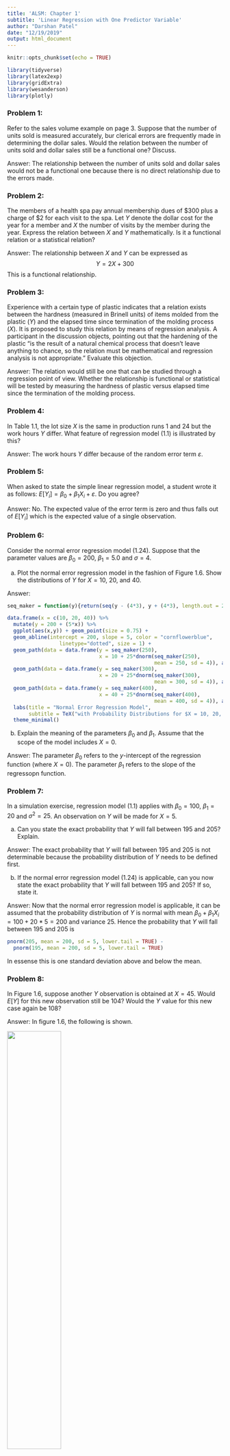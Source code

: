 ```yaml
---
title: 'ALSM: Chapter 1'
subtitle: 'Linear Regression with One Predictor Variable'
author: "Darshan Patel"
date: "12/19/2019"
output: html_document
---
```


```r
knitr::opts_chunk$set(echo = TRUE)
```

```r
library(tidyverse)
library(latex2exp)
library(gridExtra)
library(wesanderson)
library(plotly)
```


### Problem 1: 
Refer to the sales volume example on page 3. Suppose that the number of units sold is measured accurately, bur clerical errors are frequently made in determining the dollar sales. Would the relation between the number of units sold and dollar sales still be a functional one? Discuss.

Answer: The relationship between the number of units sold and dollar sales would not be a functional one because there is no direct relationship due to the errors made.


### Problem 2: 
The members of a health spa pay annual membership dues of \$300 plus a charge of \$2 for each visit to the spa. Let $Y$ denote the dollar cost for the year for a member and $X$ the number of visits by the member during the year. Express the relation between $X$ and $Y$ mathematically. Is it a functional relation or a statistical relation?

Answer: The relationship between $X$ and $Y$ can be expressed as $$ Y = 2X + 300 $$ This is a functional relationship.

### Problem 3: 
Experience with a certain type of plastic indicates that a relation exists between the hardness (measured in Brinell units) of items molded from the plastic ($Y$) and the elapsed time since termination of the molding process ($X$). It is proposed to study this relation by means of regression analysis. A participant in the discussion objects, pointing out that the hardening of the plastic "is the result of a natural chemical process that doesn't leave anything to chance, so the relation must be mathematical and regression analysis is not appropriate." Evaluate this objection.

Answer: The relation would still be one that can be studied through a regression point of view. Whether the relationship is functional or statistical will be tested by measuring the hardness of plastic versus elapsed time since the termination of the molding process.

### Problem 4: 
In Table 1.1, the lot size $X$ is the same in production runs $1$ and $24$ but the work hours $Y$ differ. What feature of regression model (1.1) is illustrated by this?

Answer: The work hours $Y$ differ because of the random error term $\varepsilon$. 

### Problem 5: 
When asked to state the simple linear regression model, a student wrote it as follows: $E[Y_i] = \beta_0 + \beta_1X_i + \varepsilon$. Do you agree?

Answer: No. The expected value of the error term is zero and thus falls out of $E[Y_i]$ which is the expected value of a single observation.

### Problem 6: 
Consider the normal error regression model (1.24). Suppose that the parameter values are $\beta_0 = 200$, $\beta_1 = 5.0$ and $\sigma = 4$. 

(a) Plot the normal error regression model in the fashion of Figure 1.6. Show the distributions of $Y$ for $X=10,~20$, and $40$. 

Answer:
```r
seq_maker = function(y){return(seq(y - (4*3), y + (4*3), length.out = 200))}

data.frame(x = c(10, 20, 40)) %>%
  mutate(y = 200 + (5*x)) %>%
  ggplot(aes(x,y)) + geom_point(size = 0.75) + 
  geom_abline(intercept = 200, slope = 5, color = "cornflowerblue", 
                 linetype="dotted", size = 1) + 
  geom_path(data = data.frame(y = seq_maker(250),
                              x = 10 + 25*dnorm(seq_maker(250), 
                                                mean = 250, sd = 4)), aes(x,y)) +
  geom_path(data = data.frame(y = seq_maker(300),
                              x = 20 + 25*dnorm(seq_maker(300), 
                                                mean = 300, sd = 4)), aes(x,y)) + 
  geom_path(data = data.frame(y = seq_maker(400),
                              x = 40 + 25*dnorm(seq_maker(400), 
                                                mean = 400, sd = 4)), aes(x,y)) + 
  labs(title = "Normal Error Regression Model",
       subtitle = TeX("with Probability Distributions for $X = 10, 20, 40$")) + 
  theme_minimal()
```

(b) Explain the meaning of the parameters $\beta_0$ and $\beta_1$. Assume that the scope of the model includes $X=0$.

Answer: The parameter $\beta_0$ refers to the $y$-intercept of the regression function (where $X=0$). The parameter $\beta_1$ refers to the slope of the regressopn function. 

### Problem 7: 
In a simulation exercise, regression model (1.1) applies with $\beta_0 = 100$, $\beta_1 = 20$ and $\sigma^2 = 25$. An observation on $Y$ will be made for $X=5$.

(a) Can you state the exact probability that $Y$ will fall between $195$ and $205$? Explain.

Answer: The exact probability that $Y$ will fall between $195$ and $205$ is not determinable because the probability distribution of $Y$ needs to be defined first.

(b) If the normal error regression model (1.24) is applicable, can you now state the exact probability that $Y$ will fall between $195$ and $205$? If so, state it.

Answer: Now that the normal error regression model is applicable, it can be assumed that the probability distribution of $Y$ is normal with mean $\beta_0 + \beta_1X_i = 100 + 20*5 = 200$ and variance $25$. Hence the probability that $Y$ will fall between $195$ and $205$ is
```r
pnorm(205, mean = 200, sd = 5, lower.tail = TRUE) - 
  pnorm(195, mean = 200, sd = 5, lower.tail = TRUE)
```

In essense this is one standard deviation above and below the mean.

### Problem 8: 
In Figure 1.6, suppose another $Y$ observation is obtained at $X=45$. Would $E[Y]$ for this new observation still be $104$? Would the $Y$ value for this new case again be $108$?

Answer: In figure 1.6, the following is shown.

![](fig1.6.png){#id .class width=50% height=50%}

If another $Y$ observation is obtained at $X=45$, then $E[Y]$ would still be $104$ since the model has not been tweaked. The $Y$ value for this new case would be $108$ since this is the actual number of hours required.

### Problem 9: 
A student in accounting enthusiastically declared: "Regression is a very powerful tool. We can isolate fixed and variable costs by fitting a linear regression model, even when we have no data for small lots." Discuss.

Answer: This statement is correct. The fixed cost can be defined by the $y$-intercept of a regression model while the variable cost can be defined by the slope of the model.


### Problem 10: 
An analyst in a large corporation studied the relation between current annual salary ($Y$) and age ($X$) for the $46$ computer programmers presently employed in the company. The analyst concluded that the relation is curvilinear, reaching a maximum at $47$ years. Does this imply that the salary for a programmer increases until age $47$ and then decreases? Explain.

Answer: This conclusion says that the maximum is reached at $47$ years but not if the annual salary decreases or stays constant afterwards. Thus salary for a programmer beyond $47$ cannot be extrapolated.


### Problem 11:
The regression function relating production output by an employee after taking a training program ($Y$) to the production output before the training program ($X$) is $E[Y] = 20 + .95X$, where $X$ ranges from $40$ to $100$. An observer concludes that the training program does not raise production output on the average because $\beta_1$ is not greater than $1.0$. Comment.

Answer: 
```r
data.frame(x = 40:100, y = 20 + 0.95*40:100) %>%
  ggplot(aes(x,y)) + geom_path(color = "blue4") + 
  geom_abline(slope = 1, intercept = 0, color = "darkgreen") + 
  annotate("text", label = "no program", x = 80, y = 65) + 
  annotate("text", label = "after program", x = 60, y = 90) + 
  labs(x = "production output before the training program",
       y = "production output after the training program", 
       title = "Effect of Training Output") + 
  lims(x = c(40, 100)) + 
  coord_cartesian() + 
  theme_classic()
```

This conclusion is not valid because, in the range of $X$, the production output after the training program, $Y$, is greater than $X$. 

### Problem 12: 
In a study of the relationship for senior citizens between physical activity and frequency of colds, participants were asked to monitor their weekly time spent in exercise over a five-year period and the frequency of colds. The study demonstrated that a negative statistical relation exists between time spent in exercise and frequency of colds. The investigator concluded that increasing the time spent in exercise is an effective strategy for reducing the frequency of colds for senior citizens.

(a) Were the data obtained in the study observational or experimental data?

Answer: The data obtained in the study is observational data because the explanatory variable (time spent in exercise) was not controlled. 

(b) Comment on the validity of the conclusions reached by the investigator.

Answer: Just because there is a correlation between the time spent exercising and frequency of colds does not indicate there is a cause and effect relationship. The conclusion reached by the investigator is invalid. 

(c) Identify two or three other explanatory variables that might affect both the time spent in exercise and the frequency of colds for senior citizens simultaneously.

Answer: Other variables that might affect both the time spent in exercise and the frequency of colds are: age and sleep pattern. 

(d) How might the study be changed so that a valid conclusion about causal relationship between amount of exercise and frequency of colds can be reached?

Answer: The study can be changed by implementing a completely randomized design where random groups of elderly people are sentenced to specific amount of exercise and their frequency of colds is recorded. 


### Problem 13: 
Computer programmers employed by a software developer were asked to participate in a month- long training seminar. During the seminar, each employee was asked to record the number of hours spent in class preparation each week. After completing the seminar, the productivity level of each participant was measured. A positive linear statistical relationship between participants' productivity levels and time spent in class preparation was found. The seminar leader concluded that increases in employee productivity are caused by increased class preparation time.

(a) Were the data used by the seminar leader observational or experimental data?

Answer: The data used by the similar leader is observational data because the number of hours spent in class preparation is determined by the employees.

(b) Comment on the validity of the conclusion reached by the seminar leader.

Answer: The conclusion reached by the seminar leader cannot be reacted simply due to a correlation. 

(c) Identify two or three alternative variables that might cause both the employee productivity scores and the employee class participation times to increase (decrease) simultaneously.

Answer: Alternative variables that might have an effect are: ability to stay attentive, age, and level of enthusiasm. 

(d) How might the study be changed so that a valid conclusion about causal relationship between class preparation time and employee productivity can be reached?

Answer: Use a completely randomized design to randomly assign employees with the number of hours to spend in participating and then measuring their productivity level. 

### Problem 14: 
Refer to Problem 1.3. Four different elapsed times since termination of the molding process (treatments) are to be studied to see how they affect the hardness of a plastic. Sixteen batches (experimental units) are available for the study. Each treatment is to be assigned to four experimental units selected at random. Use a table of random digits or a random number generator to make an appropriate randomization of assignments.

Answer: Let the 4 different elapsed times be represented by A, B, C, D. Then an appropriate randomization of 16 assignments is
```r
sample(rep(c('A', 'B', 'C', 'D'), 4))
```

### Problem 15:
The effects of five dose levels are to be studied in a completely randomized design, and 20 experimental units are available. Each dose level is to be assigned to four experimental units selected at random. Use a table of random digits or a random number generator to make an appropriate randomization of assignments.

Answer: Let the 5 different dose levels be represented by D1, D2, D3, D4, D5. Then an appropriate randomization of 20 assignments is
```r
sample(rep(c('D1', 'D2', 'D3', 'D4', 'D5'), 4))
```

### Problem 16: 
Evaluate the following statement:"For the least squares method to be fully valid, it is required that the distribution of $Y$ be normal."

Answer: The distribution of $Y$ does not need to be normal in order to run the least squares method. 


### Problem 17:
A person states that $b_0$ and $b_1$ in the fitted regression function (1.13) can be estimated by the method of least squares. Comment.

Answer: The fitted regression function is $$ \hat{Y}_i = b_0 + b_1X_i $$ where $\hat{Y}_i$ is the fitted value for the $i$th case. It is not the observed value $Y_i$ and thus $b_0$ and $b_1$ cannot be estimated by the method of least squares since those are derived from original $X$ and $Y$ obsrerved values.

### Problem 18: 
According to (1.17), $\sum e_i = 0$ when regression model (1.1) is fitted to a set of $n$ cases by the method of least squares. Is it also true that $\sum \varepsilon_i = 0$? Comment.

Answer: It is not true that $\sum \varepsilon_i = 0$ because $\varepsilon_i$ is a nonzero constant for all $i=1,\dots,n$ and the sum will not be zero. 

### Problem 19: 
*Grade point average.* The director of admissions of a small college selected $120$ students at random from the new freshman class in a study to determine whether a student's grade point average (GPA) at the end of the freshman year ($Y$) can be predicted from the ACT test score ($X$). The results of the study follow. Assume that first-order regression model (1.1) is appropriate.

(a) Obtain the least squares estimators of $\beta_0$ and $\beta_1$ and state the regression function.

Answer:
```r
gpa = read.csv('CH01PR19.txt', sep = '', header = FALSE, 
               col.names = c('y', 'x'), 
               colClasses = c('numeric', 'numeric'))

lm.fit_manual = function(X, Y){
  b1 = sum((X - mean(X))*(Y - mean(Y))) / (sum((X - mean(X))^2))
  b0 = mean(Y) - b1*mean(X)
  return(c(b0, b1))
}

ls_est19 = lm.fit_manual(gpa$x, gpa$y)
```

Using the least squares method, the estimate for $\beta_0$ is `r paste('b0 = ', round(ls_est19[1], 3))` and the estimate for $\beta_1$ is `r paste('b1 = ', round(ls_est19[2]), 3)`. The regression function is $$ Y = 2.114 + 0.039X $$ 

(b) Plot the estimated regression function and the data. Does the estimated regression function appear to fit the data well?
```r
ggplot(gpa, aes(x,y)) + geom_point(size = 0.8) + 
  geom_abline(intercept = ls_est19[1], slope = ls_est19[2], color = "cadetblue") + 
  labs(title = "GPA Prediction", subtitle = "from ACT test score", 
       x = "ACT Test Score", y = "GPA") + 
  theme_classic()
```

The estimated regression function appears to fit the data decently. Using a polynomial fit may be better. 

(c) Obtain a point estimate of the mean freshman GPA for studenets with ACT test score $X=30$.

Answer: 
```r
paste("The mean freshman GPA for students with an ACT test score of 30 is", 
      round(ls_est19[1] + (ls_est19[2]*30), 3))
```

(d) What is the point estimate of the change in the mean response when the entrance test score increases by one point?

Answer: When the entrance test score increases by one point, the change in the mean response is `r round(ls_est19[2], 3)`.


### Problem 20:
*Copier maintenance.* The Tri-City Office Equipment Corporation sells an imported copier on a franchise basis and performs preventive maintenance and repair service on this copier. The data below have been collected from $45$ recent calls on users to perform routine preventive maintenance service; for each call, $X$ is the number of copiers serviced and $Y$ is the total number of minutes spent by the service person. Assume that first-order regression model (1.1) is appropriate.

(a) Obtain the estimated regression function.

Answer: 
```r
copier = read.csv('CH01PR20.txt', sep = '', header = FALSE, 
                  col.names = c('y', 'x'), 
                  colClasses = c('numeric', 'numeric'))
ls_est20 = lm.fit_manual(copier$x, copier$y)
```

Using the least squares method, the estimate for $\beta_0$ is `r paste('b0 = ', round(ls_est20[1], 3))` and the estimate for $\beta_1$ is `r paste('b1 = ', round(ls_est20[2], 3))`. The regression function is $$ Y = -0.580 + 15.035X $$ 

(b) Plot the estimated regression function and the data. How well does the estimated regression function fit the data? 

Answer:
```r
ggplot(copier, aes(x,y)) + geom_point(size = 0.8) + 
  geom_abline(intercept = ls_est20[1], slope = ls_est20[2], color = "cadetblue") + 
  labs(title = "Copier Maintenance", 
       subtitle = "by the Tri-City Office Equipment Corporation", 
       x = "number of copiers serviced", y = "number of minutes") + 
  theme_classic()
```

The estimated regression function fits the data well. 

(c) Interpret $b_0$ in your estimated regression function. Does $b_0$ provide any relevant information here? Explain.

Answer: $b_0$ gives the total number of minutes spent by the service person when $x=0$. In this scenario, it does not make sense because when $x=0$, there are no copiers being serviced. 

(d) Obtain a point estimate of the mean service time when $X=5$ copiers are serviced.

Answer: When $X=5$ copiers are serviced, the mean service time is `r round(ls_est20[1] + 5*ls_est20[2], 3)` minutes.

### Problem 21: 
*Airfreight breakage.* A substance used in biological and medical research is shipped by airfreight to users in cartons of $1,000$ ampules. The data, involving $10$ shipments, were collected on the number of times the carton was transferred from one aircraft to another over the shipment route ($X$) and the number of ampules found to be broken upon arrival ($Y$). Assume that first-order regression model (1.1) is appropriate.

(a) Obtain the estimated regression function. Plot the estimated regression function and the data. Does a linear regression function appear to give a good fit here?

Answer: 
```r
airfreight = read.csv('CH01PR21.txt', sep = '', header = FALSE, 
                  col.names = c('y', 'x'), 
                  colClasses = c('numeric', 'numeric'))
ls_est21 = lm.fit_manual(airfreight$x, airfreight$y)
```

The estimated regression function is $$ Y = 10.2 + 4.0X $$ 

```r
ggplot(airfreight, aes(x,y)) + geom_point(size = 0.8) + 
  geom_abline(intercept = ls_est21[1], slope = ls_est21[2], color = "cadetblue") + 
  labs(title = "Broken Ampules", 
       subtitle = "due to shipment transfers by airfreight", 
       x = "number of transfers", y = "number of broken ampules") + 
  theme_classic()
```

The linear regression function appears to give a good fit here. 

(b) Obtain a point estimate of the expected number of broken ampules when $X=1$ transfer is made. 

Answer: When one transfer is made, the expected number of broken ampules is `r ls_est21[1] + 1*ls_est21[2]`. 

(c) Estimate the increase in the expected number of ampules broken when there are $2$ transfers as compared to $1$ transfer.

Answer: When there are $2$ transfers, there are twice as many expected broken ampules, or `r 2* ls_est21[2]`, than when there is only one transfer, or `r ls_est21[2]`.

(d) Verify that your fitted regression line goes through the point ($\overline{X}, \overline{Y}$). 

Answer: To verify the fitted regression line goes through this point, verify that $$ \overline{Y} - (b_0 + b_1*\overline{X}) = 0 $$ 
```r
mean(airfreight$y) - (ls_est21[1] + ls_est21[2]*mean(airfreight$x))
```

### Problem 22: 
*Plastic hardness.* Refer to Problems 1.3 and 1.14. Sixteen batches of the plastic were made, and from each batch one test item was molded. Each test item was randomly assigned to one of the four predetermined time levels, and the hardness was measured after the assigned elapsed time. $X$ is the elapsed time in hours and $Y$ is hardness in Brinell units. Assume that first-order regression model (1.1) is appropriate.

(a) Obtain the estimated regression function. Plot the estimated regression function and the data. Does a linear regression function appear to give a good fit here?

Answer:
```r
plastic = read.csv('CH01PR22.txt', sep = '', header = FALSE, 
                  col.names = c('y', 'x'), 
                  colClasses = c('numeric', 'numeric'))
ls_est22 = lm.fit_manual(plastic$x, plastic$y)
```

The estimated regression function is $$ Y = 168.6 + 2.034X $$ 

```r
ggplot(plastic, aes(x,y)) + geom_point(size = 0.8) + 
  geom_abline(intercept = ls_est22[1], slope = ls_est22[2], color = "cadetblue") + 
  labs(title = "Hardness of Plastic", 
       subtitle = "after elapsed molding time", 
       x = "elapsed time, in hrs", y = "hardness, in Brinell units") + 
  theme_classic()
```

The linear regression function appears to be a good fit here.

(b) Obtain a point estimate of the mean hardness when $X=40$ hours.

Answer: When the elapsed time is $X=40$ hours, then the mean hardness is `r round(ls_est22[1] + 40*ls_est22[2], 3)` Brinell units. 

(c) Obtain a point estimate of the change in mean hardness when $X$ increases by $1$ hour.

Answer: When $X$ increases by one hour, then the mean hardness increases by $2.034$ on the Brinell units. 

### Problem 23:
Refer to *Grade point average* Problem 1.19. 

(a) Obtain the residuals $e_i$. Do they sum to zero in accord with (1.17)?

Answer:
```r
resid19 = gpa$y - (ls_est19[1] + ls_est19[2]*gpa$x)
sum(resid19)
```

The residuals do sum to $0$. 

(b) Estimate $\sigma^2$ and $\sigma$. In what units is $\sigma$ expressed?

Answer: $\sigma^2$ and $\sigma$ are, respectively, 
```r
sum((resid19)^2)/ (nrow(gpa)-2)
sqrt(sum((resid19)^2)/ (nrow(gpa)-2))
```

The units of $\sigma$ is the same as GPA scores. 

### Problem 24: 
Refer to *Copier maintenance* Problem 1.20.

(a) Obtain the residuals $e_i$ and the sum of the squared residuals $\sum e_i^2$. What is the relation between the sum of the squared residuals here and the quantity $Q$$ in (1.8)?

Answer: The sum of the squared residuals is
```r
resid20 = copier$y - (ls_est20[1] + ls_est20[2]*copier$x)
sum(resid20^2)
```

The criterion given by Q: $$ Q = \sum_{i=1}^n (Y_i - \beta_0 - \beta_1X_i)^2 $$ is minimized using the method of least squares. When plugging in the values for $\beta_0$ and $\beta_1$, this value is minimized. The sum of the squared residuals is this criterion value since the algorithm seems to minimize the error created in estimation.

(b) Obtain point estimates of $\sigma^2$ and $\sigma$. In what units is $\sigma$ expressed?

Answer: $\sigma^2$ and $\sigma$ are, respectively,
```r
sum((resid20)^2) / (nrow(copier)-2)
sqrt(sum((resid20)^2) / (nrow(copier)-2))
```

The units of $\sigma$ is minutes.

### Problem 25: 
Refer to *Airfreight breakage* Problem 1.21.

(a) Obtain the residual for the first case. What is its relation to $\varepsilon_1$?

Answer:
```r
resid21 = airfreight$y - (ls_est21[1] + ls_est21[2]*airfreight$x)
resid21[1]
```

$\varepsilon_1$ is the random error of the first observation where its expected value is $0$. The residual is the actual value calculated. 

(b) Compute $\sum e_i^2$ and MSE. What is estimated by MSE?

Answer: $\sum e_i^2$ is calculated to be
```r
sum(resid21^2)
```

while the MSE is
```r
sum(resid21^2)/(nrow(airfreight)-2)
```

The MSE estimates the variance of the error terms.

### Problem 26: 
Refer to *Plastic hardness* Problem 1.22.

(a) Obtain the residuals $e_i$. Do they sum to zero in accord with (1.17)?

Answer:
```r
resid22 = plastic$y - (ls_est22[1] + ls_est22[2]*plastic$x)
sum(resid22)
```

The residuals sum to zero.

(b) Estimate $\sigma^2$ and $\sigma$. In what units is $\sigma$ expressed?

Answer: $\sigma^2$ and $\sigma$ are, respectively,
```r
sum((resid22)^2)/nrow(plastic-2)
sqrt(sum((resid22)^2)/nrow(plastic-2))
```

The units of $\sigma$ is Brisnell units.


### Problem 27: 
*Muscle mass.* A person's muscle mass is expected to decrease with age. To explore this relationship in women, a nutritionist randomly selected $15$ women from each $lO$-year age group, beginning with age $40$ and ending with age $79$. The results follow: $X$ is age, and $Y$ is a measure of muscle mass. Assume that first-order regression model (1.1) is appropriate.

(a) Obtain the estimated regression function. Plot the estimated regression function and the data. Does a linear regression function appear to give a good fit here? Does your plot support the anticipation that muscle mass decreases with age?

Answer:
```r
muscle = read.csv('CH01PR27.txt', sep = '', header = FALSE, 
                  col.names = c('y', 'x'), 
                  colClasses = c('numeric', 'numeric'))
ls_est27 = lm.fit_manual(muscle$x, muscle$y)
ggplot(muscle, aes(x,y)) + geom_point(size = 0.8) + 
  geom_abline(intercept = ls_est27[1], slope = ls_est27[2], color = "cadetblue") + 
  labs(title = "Women's Muscle Mass", 
       subtitle = "in comparison to Age", 
       x = "age", y = "muscle mass") + 
  theme_classic()
```

The linear regression function appears to give a good fit to the data here. The plot does support the anticipation that muscle mass decreases with age.

(b) Obtain the following: (1) a point estimate of the difference in the mean muscle mass for women differing in age by one year, (2) a point estimate of the mean muscle mass for women aged $X = 60$ years, (3) the value of the residual for the eighth case, (4) a point estimate of $\sigma^2$.

Answer: (1) The point estimate of the difference in the mean muscle mass for women differing in age by one year is 
```r
as.numeric(ls_est27[2])
```

(2) The point estimate of the mean muscle mass for women aged $60$ years is
```r
as.numeric(ls_est27[1] + ls_est27[2]*60)
```

(3) The value of the residual for the eighth case is 
```r
(muscle$y - (ls_est27[1] + ls_est27[2]*muscle$x))[8]
```

(4) The point estimate of $\sigma^2$ is 
```r
resid27 = (muscle$y - (ls_est27[1] + ls_est27[2]*muscle$x))
sum((resid27)^2)/nrow(muscle-2)
```

### Problem 28: 
*Crime rate.* A criminologist studying the relationship between level of education and crime rate in medium-sized U.S. counties collected data for a random sample of $84$ counties; $X$ is the percentage of individuals in the county having at least a high-school diploma, and $Y$ is the crime rate (crimes reported per $100,000$ residents) last year. Assume that first-order regression model (1.1) is appropriate.

(a) Obtain the estimated regression function. Plot the estimated regression function and the data. Does the linear regression function appear to give a good fit here? Discuss.

Answer:
```r
crime = read.csv('CH01PR28.txt', sep = '', header = FALSE, 
                  col.names = c('y', 'x'), 
                  colClasses = c('numeric', 'numeric'))
ls_est28 = lm.fit_manual(crime$x, crime$y)
ggplot(crime, aes(x,y)) + geom_point(size = 0.8) + 
  geom_abline(intercept = ls_est28[1], slope = ls_est28[2], color = "cadetblue") + 
  labs(title = "Crime Rate", 
       subtitle = "in medium-sized US counties", 
       x = "% of individuals having at least a HS diploma in a county", 
       y = "crime rate, per 100,000 residents") + 
  theme_classic()
```

The linear regression function appears to do an ok job at estimating the crime rate. It could improve by implementing a polynomial fit. 

(b) Obtain point estimates of the following: (1) the difference in the mean crime rate for two counties whose high-school graduation rates differ by one percentage point, (2) the mean crime rate last year in counties with high school graduation percentage $X = 80$, (3) $\varepsilon_{10}$, (4) $\sigma^2$.

Answer: (1) The point estimate of the difference in the mean crime rate for two counties whose high-school graduation rates differ by one point is
```r
as.numeric(ls_est28[2])
```

(2) The point estimate of the mean crime rate last year in counties with high school graduation percentage $X=80$ is
```r
as.numeric(ls_est28[1] + ls_est28[2]*80)
```

(3) The point estimate of $\varepsilon_{10}$ is
```r
(crime$y - (ls_est28[1] + ls_est28*crime$x))[10]
```

(d) The point estimate of $\sigma^2$ is
```r
sum((crime$y - (ls_est28[1] + ls_est28[2]*crime$x))^2) / (nrow(crime) - 2)
```

### Problem 29: 
Refer to regression model (1.1). Assume that $X=0$ is within the scope of the model. What is the implication for the regression function if $\beta_0 = 0$ so that the model is $Y_i = \beta_1X_i + \varepsilon_i$? How would the regression function plot on a graph?

Answer: If $X=0$ is within the scope of the model and if $\beta_0 = 0$, that means the regression function does not have a nonzero "initial" value for when $X=0$. The plot on a graph would look like a line passing through the origin.


### Problem 30: 
Refer to regression model (1.1). What is the implication for the regression function if $\beta_1 = 0$ so that the model is $Y_i = \beta_0 + \varepsilon_i$? How would the regression function plot on a graph?

Answer: If $\beta_1 = 0$, then the regression function does not depend on the value of $X$. The regression function would be a straight line on a graph.


### Problem 31:
Refer to *Plastic hardness* Problem 1.22. Suppose one test item was molded from a single batch of plastic and the harness of this one item was measured at $16$ different points in time. Would the error term in the regression model for this case still reflect the same effects as for the experiment initually described? Would you expect the error terms for the different points in time to be uncorrelated? Discuss.

Answer: In this case, the error term in the regression model would not reflect the same effects as for the experiment initially described because there is only one test item. The error terms for the different points in time will somewhat be correlated since there is only one object being measured on.

### Problem 32: 
Derive the expression for $b_1$ in (1.10a) from the normal equation in (1.9). 

Answer: $$ \begin{aligned} 
\sum Y_i &= nb_0 + b_1\sum X_i \\
\sum X_i \cdot \sum Y_i &= nb_0 \sum X_i + b_1\sum X_i^2  \\ 
\sum X_iY_i &= b_0\sum X_i + b_1 \sum X_i^2 \\
n\sum X_iY_i &= nb_0\sum X_i + nb_1\sum X_i^2 \\
n\sum X_iY_i - \sum X_i \sum Y_i &= nb_0\sum X_i + nb_1\sum X_i^2 - nb_0 \sum X_i - b_1\sum X_i^2 \\ &= nb_1\sum X_i^2 - b_1\sum X_i^2 \\ &= b_1\left(n\sum X_i^2 - \sum X_i^2\right) \\ 
b_1 &= \frac{n\sum X_i \sum Y_i - \sum X_i Y_i}{n\sum X_i^2 - \sum X_i^2} \\ 
&= \frac{\sum X_i \sum Y_i - \frac{\sum X_i Y_i}{n}}{\sum X_i^2 - \frac{\sum X_i^2}{n}} \\ 
&= \frac{SS_{xy}}{SS_{xx}} \\
&= \frac{\sum (X_i - \overline{X})(Y_i - \overline{Y})}{\sum (X_i - \overline{X})^2}
\end{aligned} $$ 

### Problem 33: 
(Calculus needed.) Refer to the regression model $Y_i = \beta_0 + \varepsilon_i$ in Exercise 1.30. Derive the least squares estimator of $\beta_0$ for this model.

Answer: 
$$ \begin{aligned}
Q &= \sum (Y_i - \beta_0)^2 \\ 
\frac{\partial Q}{\partial \beta_0} &= -2\sum (Y_i - \beta_0) = 0 \\
\sum Y_i &= n\beta_0 \\
\beta_0 &= \frac{\sum Y_i}{n} = \overline{Y}
\end{aligned} $$ 

### Problem 34: 
Prove that the least squares estimator of $\beta_0$ obtained in Exercise 1.33 is unbiased.

Answer: To prove that the least squares estimator of $\beta_0$ is unbiased, show that its expected value is equal to the true value of the parameter. 
$$ \begin{aligned}
Y_i &= \beta_0 + \varepsilon_i \\ 
E[Y_i] &= E[\beta_0] + E[\varepsilon_i] \\
\overline{Y} &= E[\beta_0] + 0 \\
E[\beta_0] &= \overline{Y}
\end{aligned} $$ 

### Problem 35: 
Prove the result in (1.18) - that the sum of the $Y$ observations is the same as the sum of the fitted values.

Answer:
$$ \begin{aligned}
b_0 &= \overline{Y} - b_1\overline{X} \\ 
Y_i &= b_0 + b_1X_i \\ 
\sum \hat{Y}_i &= \sum (b_0 + b_1X_i) \\ 
&= \sum (\overline{Y} - b_1\overline{X} + b_1X_i) \\
&= n\overline{Y} - nb_1\overline{X} + b_1\sum X_i \\
&= \sum Y_i - nb_1\overline{X} + nb_1\overline{X} \\
&= \sum Y_i
\end{aligned} $$ 

### Problem 36:
Prove the result in (1.20) - that the sum of the residuals weighted by the fitted values is zero.

Answer:
$$ \begin{aligned}
\sum X_ie_i &= \sum (X_i(Y_i - b_0 - b_1X_i)) \\ 
&= \sum X_iY_i - b_0\sum X_i - b_1\sum X_i^2 \end{aligned} $$ 

But due to the second normal equation,
$$ \sum X_iY_i - b_0\sum X_i - b_1\sum X_i^2 = 0 $$ 
Hence 
$$ \sum X_ie_i = 0 $$

### Problem 37: 
Refer to Table l.l for the Toluca Company example. When asked to present a point estimate of the expected work hours for lot sizes of $30$ pieces, a person gave the estimate $202$ because this is the mean number of work hours in the three-runs of size $30$ in the study. A critic states that this person's approach "throws away" most of the data in the study because cases with lot sizes other than $30$ are ignored. Comment.

Answer: The critic is correct in making this accusation. All of the data should be used to create a proper point estimate. Narrowing the study to just the lot size asked for will increase bias in the estimate since it does not look at the entire range of lot sizes. 

### Problem 38: 
In *Airfreight breakage* Problem 1.21, the least squares estimates are $b_0 = 10.20$ and $b_1 = 4.00$, and $\sum e_i^2 = 17.60$. Evaluate the least squares criterion $Q$ in (1.8) for the estimates (1) $b_0 = 9$, $b_1 = 3$; (2) $b_0 = 11$, $b_1 = 5$. Is the criterion $Q$ larger for these estimates than for the least squares estimates?

Answer: Note that $$ Q = \sum (Y_i - \beta_0 - \beta_1X_i)^2 $$ Then for the least squares estimate, 
```r
paste("Q =", sum((airfreight$y - 10.2 - (4*airfreight$x))^2))
```

When $b_0 = 9$, $b_1=3$, then
```r
paste("Q =", sum((airfreight$y - 9 - (3*airfreight$x))^2))
```

and when $b_0 = 11$, $b_1 = 5$, then
```r
paste("Q =", sum((airfreight$y - 11 - (5*airfreight$x))^2))
```

Thus the criterion $Q$ is larger for these estimates than for the least squares estimates.

### Problem 39: 
Two observations on $Y$ were obtained at each of three $X$ levels, namely, at $X=5$, $X=10$ and $X=15$.

(a) Show that the least squares regression line fitted to the three points ($5, \overline{Y}_1$), ($10, \overline{Y}_2$) and ($15, \overline{Y}_3$), where $\overline{Y}_1$, $\overline{Y}_2$ and $\overline{Y}_3$ denote the means of the $Y$ observations at the three $X$ levels, is identical to the least squares regression line fitted to the original six cases.

Answer: Use the normal equations with the three fitted points to solve for $b_1$ and $b_0$.
$$ \begin{aligned} 
b_1 &= \frac{\sum (X_i - \overline{X})(Y_i - \overline{Y})}{\sum (X_i - \overline{X})^2} \\ 
&= \frac{(5-10)(\overline{Y}_1 - \overline{Y}) + (10-10)(\overline{Y}_2 - \overline{Y}) + (15-10)(\overline{Y}_3 - \overline{Y})}{(5-10)^2 + (10-10)^2 + (15-10)^2} \\
&= \frac{-5\overline{Y}_1 + 5\overline{Y} + 5\overline{Y}_3 - 5\overline{Y}}{50} \\ &= \frac{-5\overline{Y}_1 + 5\overline{Y}_3}{50} \\ 
&= \frac{\overline{Y}_3 - \overline{Y}_1}{10} \\ 
b_0 &= \overline{Y} - b_1\overline{X} \\
&= \frac{\overline{Y}_1 + \overline{Y}_2 + \overline{Y}_3}{3} - 10\frac{\overline{Y}_3 - \overline{Y}_1}{10} \\ 
&= \frac{\overline{Y}_1 + \overline{Y}_2 + \overline{Y}_3 - 3\overline{Y}_3 + 3\overline{Y}_1}{3} \\
&= \frac{4\overline{Y}_1 + \overline{Y}_2 -2\overline{Y}_3}{3}
\end{aligned} $$

Now use the normal equation with the six original points. Let the original six cases be denoted as: ($5, Y_{1,1}$), ($5, Y_{1,2}$), ($10, Y_{2,1}$), ($10, Y_{2,2}$), ($15, Y_{3,1}$), and ($15, Y_{3,2}$). Then the equations for $b_0$ and $b_1$ can be solved as follows:
$$ \begin{aligned} 
b_1 &= \frac{\sum (X_i - \overline{X})(Y_i - \overline{Y})}{\sum (X_i - \overline{X})^2} \\ 
&= \frac{(5 - 10)(Y_{1,1} - \overline{Y}) + (5-10)(Y_{1,2}-\overline{Y}) + 
(10-10)(Y_{2,1} - \overline{Y}) + (10-10)(Y_{2,2} - \overline{Y}) + 
(15-10)(Y_{3,1} - \overline{Y}) + (15-10)(Y_{3,2} - \overline{Y})}{(5-10)^2 + (5-10)^2 + (10-10)^2 + (10-10)^2 + (15-10)^2 + (15-10)^2} \\
&= \frac{-5(Y_{1,1} - \overline{Y}) -5(Y_{1,2} - \overline{Y}) + 5(Y_{3,1} - \overline{Y}) + 5(Y_{3,2} - \overline{Y})}{100} \\ 
&= \frac{-Y_{1,1} + \overline{Y} - Y_{1,2} + \overline{Y} + Y_{3,1} - \overline{Y} + Y_{3,2} - \overline{Y}}{20} \\
&= \frac{-Y_{1,1} - Y_{1,2} + Y_{3,1} + Y_{3,2}}{20} \\ 
&= \frac{-\sum Y_{1,i} + \sum Y_{3,i}}{20} \\ 
&= \frac{-2\overline{Y}_1 + 2\overline{Y}_3}{20} \\ 
&= \frac{\overline{Y}_3 - \overline{Y}_1}{10} \\
b_0 &= \overline{Y} - b_1\overline{X} \\
&= \frac{Y_{1,1} + Y_{1,2} + Y_{2,1} + Y_{2,2} + Y_{3,1} + Y_{3,2}}{6} - 10\frac{\overline{Y}_3 - \overline{Y}_1}{10} \\
&= \frac{Y_{1,1} + Y_{1,2} + Y_{2,1} + Y_{2,2} + Y_{3,1} + Y_{3,2} - 6\overline{Y}_3 + 6\overline{Y}_1}{6} \\
&= \frac{2\overline{Y}_1 + 2\overline{Y}_2 + 2\overline{Y}_3 - 6\overline{Y}_3 + 6\overline{Y}_1}{6} \\ 
&= \frac{8\overline{Y}_1 + 2\overline{Y}_2 -4\overline{Y}_3}{6} \\
&= \frac{4\overline{Y}_1 + \overline{Y}_2 - 2\overline{Y}_3}{3}
\end{aligned} $$ 

Both the $b_0$ and $b_1$ calculations are the same using the six original points and the mean $Y$ observations at the 3 $X$ levels.

(b) In this study, could the error term variance $\sigma^2$ be estimated without fitting a regression line? Explain.

Answer: Without fitting the regression line, the error term variance $\sigma^2$ could be estimated. Since $\beta_0$ and $\beta_1$ are not estimated, the degrees of freedom is $n$ in the sum of squares SSE and the ``calculated" $Y$ values are the means of the $Y$ observations at the same $X$ level. Then 
$$ s^2 = \text{MSE} = \frac{\text{SSE}}{n} = \frac{\sum (Y_i - \hat{Y}_i)^2}{n} $$ 

### Problem 40: 
In fitting regression model (1.1), it was found that observation $Y_i$ fell directly on the fitted regression line (i.e, $Y_i = \hat{Y}_i$). If this case were deleted, would the least squares regression line fitted to the remaining $n-1$ cases be changed? [Hint: What is the contribution of case $i$ to the least squares criterion $Q$?]

Answer: If the case $Y_i = \hat{Y}_i$ was deleted, the least squares regression line fitted to the remaining $n-1$ casees would not be changed. Its contribution to the least squares criterion $Q$ is $0$.

### Problem 41: 
(Calculus needed.) Refer to the regression model $Y_i = \beta_1X_i + \varepsilon_i$, $i=1,\dots, n$, in Exercise 1.29. 

(a) Find the least squares estimator of $\beta_1$.

Answer: Use $Q$ to derive the least squares estimator of $\beta_1$.
$$ \begin{aligned} 
Q &= \sum (Y_i - \beta_1X_i)^2 \\
\frac{d Q}{d \beta_1} &= -2\sum X_i(Y_i - \beta_1X_i) \\ 
0 &= \sum X_i(Y_i - \beta_1X_i) \\ 
&= \sum X_iY_i - \beta_1X_i^2 \\
\beta_1\sum X_i^2 &= \sum X_iY_i \\ 
\beta_1 &= \frac{\sum X_i Y_i}{\sum X_i^2} 
\end{aligned} $$ 

(b) Assume that the error terms $\varepsilon_i$ are independent $N(0, \sigma^2)$ and that $\sigma^2$ is known. State the likelihood function for the $n$ sample observations on $Y$ and obtain the maximum likelihood estimator of $\beta_1$. Is it the same as the least squares estimator?

Answer: Knowing $E[Y_i] = \beta_1X_i$ and $Var[Y_i] = \sigma^2$, then
$$ \begin{aligned}
L(\beta_0, \beta_1, \sigma^2) &= \prod \frac{1}{(2\pi \sigma^2)^{\frac{1}{2}}} \exp\left(-\frac{1}{2\sigma^2}(Y_9 - \beta_1X_i)^2\right) \\
\log L(\beta_0, \beta_1, \sigma^2) &= -\frac{n}{2} \log (2\pi \sigma^2) - \frac{1}{2\sigma^2}\sum (Y_i - \beta_1X_i)^2 \\
\frac{d \log L}{d \beta_1} &= \frac{1}{\sigma^2} \sum X_i(Y_i - \beta_1X_i) \\
0 &= \frac{1}{\sigma^2} \sum X_i(Y_i - \beta_1X_i) \\ 
&= \sum X_i(Y_i - \beta_1X_i) \\ 
\beta_1\sum X_i &= \sum X_iY_i \\ 
\beta_1 &= \frac{\sum X_iY_i}{\sum X_i}
\end{aligned} $$ 

The same result is reached using the maximum likelihhood function for $n$ sample observations on $Y$.  

(c) Show that the maximum likelihood estimator of $\beta_1$ is unbiased.

Answer: To show that the estimator is unbiased, show that the expected value of the parameter $b_1$ is equal to $\beta_1$. 
$$ \begin{aligned}
E[b_1] &= E\left[ \frac{\sum X_iY_i}{\sum X_i^2}\right ] \\ 
&= \frac{\sum X_i E[Y_i]}{\sum X_i^2} \\
&= \frac{\sum X_i(\beta_1X_i)}{\sum X_i^2} \\ 
&= \frac{\beta_1 \sum X_i^2}{\sum X_i^2} \\ 
&= \beta_1 
\end{aligned} $$ 


### Problem 42:
*Typographical errors.* The number of galleys for a manuscript $X$ and the dollar cost of correcting typographical errors $Y$ in a random sample of recent orders are handled by a firm specializing in technical manuscripts. Assume that the regression model $Y_i = \beta_1X_i + \varepsilon_i$ is appropriate, with normally distributed indepent error terms whose variance is $\sigma^2 = 16$. 

(a) State the likelihood function for the six $Y$ observations, for $\sigma^2 = 16$.

Answer: Using the model, $Y_i = \beta_1X_i + \varepsilon_i$, the likelihood function is
$$ L(\beta_1) = \prod_{i=1}^6 \frac{1}{\sqrt{2\pi \sigma^2}} \exp\left(-\frac{1}{2\sigma^2}(Y_i - \beta_1X_i)^2\right) = \prod_{i=1}^6 \frac{1}{\sqrt{32\pi}} \exp\left( -\frac{1}{32}(Y_i - \beta_1X_i)^2\right) $$ 

(b) Evaluate the likelihood function for $\beta_1 = 17$, $18$ and $19$. For which of these $\beta_1$ values is the likelihood function largest?

Answer:
```r
typo_errors = read.csv('CH01PR42.txt', sep = '', header = FALSE, 
                  col.names = c('y', 'x'), 
                  colClasses = c('numeric', 'numeric'))
typo_llh_fun = function(z){
  return(prod((32*pi)^(-1/2)*exp(-(1/32)*(typo_errors$y - z*typo_errors$x)^2)))
  }
```

When $\beta_1 = 17$, $18$ and $19$, respectively, likelihood function is 
```r
typo_llh_fun(17)
typo_llh_fun(18)
typo_llh_fun(19)
```

The likelihood function is largest for $\beta_1 = 18$. 

(c) The maximum likelihood estimator is $b_1 = \sum X_iY_i / \sum X_i^2$. Find the maximum likelihood estimate. Are your results in part (b) consistent with this estimate? 

Answer: Inputting the data values into the maximum likelihood estimator gives the following result
```r
sum(typo_errors$x * typo_errors$y) / sum((typo_errors$x)^2)
```

This is the value of $b_1$. This estimate is consistent with the estimate above.

(d) Evaluate the likelihood function for values of $\beta_1$ between $\beta_1 = 17$ and $\beta_1 = 19$ and plot the function. Does the point at which the likelihood function is maximized correspond to the maximum likelihood estimate found in part (c)?

Answer: The plot is created below.
```r
data.frame(x=17:19) %>%
  ggplot(aes(x)) + 
  stat_function(fun = typo_llh_fun) + 
  lims(y = c(8e-256, 9.5e-256)) + 
  labs(x = TeX('$\\beta_1$'), y = TeX('$L(\\beta_1)$'),
       title = "Likelihood Function", 
       subtitle = TeX('for $\\beta_1 \\in \\[17, 19\\]$')) + 
  theme_minimal()
```

The point at which the likelihood function is maximized is not visually seen. Use `optimize` to find the the maximum of the function. 

```r
optimize(typo_llh_fun, 17:19, maximum = TRUE)
```

The maximum is reached when $\beta_1 = 17.9285$ while looking in the scope of $[17,19]$. This corresponds to the estimate found in part (c). 

### Problem 43: 
Refer to the *CDI* data set in Appendix C.2. The number of active physicians in a CDI ($Y$) is expected to be related to total population, number of hospital beds and total personal income. Assume that first-order regression model (1.1) is appropriate for each of the three predictor variables.

(a) Regress the number of active physicians in turn on each of the three predictor variables. State the estimated regression functions.

Answer: Read in the data and keep only the predictor variables and response variable.
```r
cdi_cols = c('ID', 'county', 'state', 'area', 'total_pop', 'perc_pop_18to34',
             'perc_pop_65plus', 'num_physicians', 'num_hosp_beds', 'total_crimes',
             'perc_hs_grads', 'perc_bach', 'perc_below_poverty', 'perc_unemploy', 
             'per_capita_income', 'total_personal_income', 'geographic_region')
cdi_colclasses = c('integer', 'character', 'character', rep('numeric', 13), 'factor')
cdi = read.csv('APPENC02.txt', sep = '', header = FALSE, 
                  col.names = cdi_cols, 
                  colClasses = cdi_colclasses)
cdi_43 = cdi %>% 
  select(num_physicians, total_pop, 
         num_hosp_beds, total_personal_income)
```

Form the three regression functions.
```r
physicians_pop = lm.fit_manual(cdi_43$total_pop, cdi_43$num_physicians)
physicians_beds = lm.fit_manual(cdi_43$num_hosp_beds, cdi_43$num_physicians)
physicians_income = lm.fit_manual(cdi_43$total_personal_income,
                                  cdi_43$num_physicians)
```

The regression functions are

* `r paste("Y =", round(physicians_pop[1], 3), " + ", round(physicians_pop[2], 3), "* X_population")`
* `r paste("Y =", round(physicians_beds[1], 3), " + ", round(physicians_beds[2], 3), "* X_beds")`
* `r paste("Y =", round(physicians_income[1], 3), " + ", round(physicians_income[2], 3), "* X_income")`

(b) Plot the three estimated functions and data on separate graphs. Does a linear regression relation appear to provide a good fit for each of the three predictor variables?

Answer:
```r
physicians_plot1 = ggplot(cdi_43, aes(x = total_pop, 
                                      y = num_physicians)) + 
  geom_point(color = "deepskyblue3") + 
  geom_abline(intercept = physicians_pop[1],
              slope = physicians_pop[2], color = "darkslateblue") + 
  labs(x = "total population", y = "number of physicians",
       title = "Regressing on Number of Physicians",
       subtitle = "using Total Population") + 
  theme_minimal() + 
  theme(plot.title = element_text(size=10),
        plot.subtitle = element_text(size=10),
        axis.title.y = element_text(size = 10))
physicians_plot2 = ggplot(cdi_43, aes(x = num_hosp_beds, 
                                      y = num_physicians)) + 
  geom_point(color = "deepskyblue3") + 
  geom_abline(intercept = physicians_beds[1],
              slope = physicians_beds[2], color = "darkslateblue") + 
  labs(x = "number of hospital beds", y = "number of physicians",
       title = "Regressing on Number of Physicians",
       subtitle = "using Number of Hospital Beds") + 
  theme_minimal() + 
  theme(plot.title = element_text(size=10),
        plot.subtitle = element_text(size=10),
        axis.title.y = element_text(size = 10))
physicians_plot3 = ggplot(cdi_43, aes(x = total_personal_income, 
                                      y = num_physicians)) + 
  geom_point(color = "deepskyblue3") + 
  geom_abline(intercept = physicians_income[1],
              slope = physicians_income[2], color = "darkslateblue") + 
  labs(x = "total personal income", y = "number of physicians",
       title = "Regressing on Number of Physicians",
       subtitle = "using Total Personal Income") + 
  theme_minimal() + 
  theme(plot.title = element_text(size=10),
        plot.subtitle = element_text(size=10),
        axis.title.y = element_text(size = 10))
grid.arrange(arrangeGrob(physicians_plot1, physicians_plot2, ncol = 2), 
             arrangeGrob(physicians_plot3), 
             nrow=2)
```

A linear regression relation appears to provide a good fit for all three of the predictor variables. 

(c) Calculate MSE for each of the three predictor variables. Which predictor variable leads to the smallest variability around the fitted regression line? 

Answer: The MSE for each of the three predictor variables, total population, number of hospital beds and total personal income, respectively, is
```r
cdi_resid_total_pop = cdi_43$num_physicians - 
  (physicians_pop[1] + physicians_pop[2]*cdi_43$total_pop)
sum(cdi_resid_total_pop^2)/(nrow(cdi_43 - 2))
cdi_resid_beds = cdi_43$num_physicians - 
  (physicians_beds[1] + physicians_beds[2]*cdi_43$num_hosp_beds)
sum(cdi_resid_beds^2)/(nrow(cdi_43 - 2))
cdi_resid_income = cdi_43$num_physicians - 
  (physicians_income[1] + physicians_income[2]*cdi_43$total_personal_income)
sum(cdi_resid_income^2)/(nrow(cdi_43 - 2))
```

The smallest variability around the fitted regression line belonged to the number of hospital beds variable.

### Problem 44: 
Refer to the *CDI* data set in Appendix C.2

(a) For each geographic region, regress per capita income in a CDI ($Y$) against the percentage of individuals in a county having at least a bachelor's degree ($X$). Assume that first-order regression model (1.1) is appropriate for each region. State the estimated regression functions.

Answer: First filter out the data for each geographic region.
```r
cdi_geo1 = cdi %>% filter(geographic_region == 1) %>% 
  select(per_capita_income, perc_bach) 
cdi_geo2 = cdi %>% filter(geographic_region == 2) %>% 
  select(per_capita_income, perc_bach)
cdi_geo3 = cdi %>% filter(geographic_region == 3) %>% 
  select(per_capita_income, perc_bach)
cdi_geo4 = cdi %>% filter(geographic_region == 4) %>% 
  select(per_capita_income, perc_bach)
```

Create the regression models.
```r
cdi_geo1_model = lm.fit_manual(cdi_geo1$perc_bach, cdi_geo1$per_capita_income)
cdi_geo2_model = lm.fit_manual(cdi_geo2$perc_bach, cdi_geo2$per_capita_income)
cdi_geo3_model = lm.fit_manual(cdi_geo3$perc_bach, cdi_geo3$per_capita_income)
cdi_geo4_model = lm.fit_manual(cdi_geo4$perc_bach, cdi_geo4$per_capita_income)
```

The estimated regression functions are, from geographic region 1-4 respectively,

* `r paste("Y =", round(cdi_geo1_model[1], 3), " + ", round(cdi_geo1_model[2], 3), "* X")`
* `r paste("Y =", round(cdi_geo2_model[1], 3), " + ", round(cdi_geo2_model[2], 3), "* X")`
* `r paste("Y =", round(cdi_geo3_model[1], 3), " + ", round(cdi_geo3_model[2], 3), "* X")`
* `r paste("Y =", round(cdi_geo4_model[1], 3), " + ", round(cdi_geo4_model[2], 3), "* X")`

(b) Are the estimated regression functions similar for the four regions? Discuss.

Answer: The estimated regression functions are not similar for the four regions. Each have a very different intercept value that is around $10,000$. The slope values are in the magnitudes of $100$s. 

A plot is created to see how each regression line looks on the data.
```r
intercepts = c(cdi_geo1_model[1], cdi_geo2_model[1], 
               cdi_geo3_model[1], cdi_geo4_model[1])
slopes = c(cdi_geo1_model[2], cdi_geo2_model[2], 
               cdi_geo3_model[2], cdi_geo4_model[2])
regions = 1:4
geo_labeller = c( '1' = 'Region 1', '2' = 'Region 2', 
                  '3' = 'Region 3', '4' = 'Region 4')
cdi_region_reg = data.frame(slope=slopes, intercept=intercepts, 
                            geographic_region=regions)

ggplot(cdi, aes(x = perc_bach, y = per_capita_income, 
                color = geographic_region)) + 
  geom_point(size = 0.7) + 
  geom_abline(data = cdi_region_reg, 
              aes(intercept = intercept, slope=slope)) + 
  facet_wrap(~geographic_region, 
             labeller = labeller(geographic_region = geo_labeller)) + 
  scale_color_manual(values=wes_palette(n=4, name="GrandBudapest2")) + 
  labs(x = "% of individual in country having at least a bachelors degree",
       y = "per capita income", 
       title = "Determining per Capita Income",
       subtitle = "based on Geographic Region") +
  theme(legend.position = '')
```

(c) Calcuate MSE for each region. Is the variability around the fitted regression line approximately the same for the four regions? Discuss.

Answer: The MSE is calculated for region 1-4, respectively, below.
```r
sum((cdi_geo1$per_capita_income - (cdi_geo1_model[1] +
                                cdi_geo1$perc_bach*cdi_geo1_model[2]))^2) / 
  (nrow(cdi_geo1)-2)
sum((cdi_geo2$per_capita_income - (cdi_geo2_model[1] +
                                cdi_geo2$perc_bach*cdi_geo1_model[2]))^2) / 
  (nrow(cdi_geo2)-2)
sum((cdi_geo3$per_capita_income - (cdi_geo3_model[1] +
                                cdi_geo3$perc_bach*cdi_geo1_model[2]))^2) / 
  (nrow(cdi_geo3)-2)
sum((cdi_geo4$per_capita_income - (cdi_geo4_model[1] +
                                cdi_geo4$perc_bach*cdi_geo1_model[2]))^2) / 
  (nrow(cdi_geo2)-2)
```

The variability around the fitted regression line is not approximately the same for the four regions. This is because all four regression lines were fitted on different data. 

### Problem 45: 
Refer to the *SENIC* data set in Appendix C.1. The average length of stay in a hospital ($Y$) is anticipated to be related to infection risk, available facilities and services, and routine chest X-ray ratio. Assume that first-order regression model (1.1) is appropriate for each of the three predictor variables.

(a) Regress average length of stay on each of the three predictor variables. State the estimated regression functions.

Answer: Read in the data and select the variables needed.
```r
senic_cols = c('ID', 'length_stay', 'age', 'infection_risk', 'culturing_ratio',
               'chest_xray_ratio', 'num_beds', 'med_school_aff', 'region', 
               'avg_daily_census', 'num_nurses', 'available_facilities')
senic_colclasses = c(rep('numeric', 6), rep('factor', 2), rep('numeric', 3))
senic = read.csv('APPENC01.txt', sep = '', header = FALSE, 
                  col.names = senic_cols, 
                  colClasses = senic_colclasses)
senic_length_stay = senic %>% 
  select(length_stay, infection_risk, available_facilities, chest_xray_ratio)
```

Now form the linear models.
```r
senic_stay1 = lm.fit_manual(senic_length_stay$infection_risk, 
                            senic_length_stay$length_stay)
senic_stay2 = lm.fit_manual(senic_length_stay$available_facilities, 
                            senic_length_stay$length_stay)
senic_stay3 = lm.fit_manual(senic_length_stay$chest_xray_ratio, 
                            senic_length_stay$length_stay)
```

The estimated regression functions are

* `r paste("Y =", round(senic_stay1[1], 3), " + ", round(senic_stay1[2], 3), "* X_infection")`
* `r paste("Y =", round(senic_stay2[1], 3), " + ", round(senic_stay2[2], 3), "* X_facilities")`
* `r paste("Y =", round(senic_stay3[1], 3), " + ", round(senic_stay3[2], 3), "* X_chest")`

(b) Plot the three estimated regression functions and data on separate graphs. Does a linear relation appear to provide a good fit for each of the three predictor variables?

Answer: The plot is created below.
```r
senic_stay1_plot = ggplot(senic, aes(x = infection_risk, y = length_stay)) + 
  geom_point(size = 0.7) + 
  geom_abline(intercept = senic_stay1[1], slope = senic_stay1[2],
              color = "orchid4") + 
  labs(x = "infection rate", 
       y = "length of stay",
       title = "Determining Average Length of Stay in a Hospital",
       subtitle = "using Infection Risk") + 
  theme_minimal() + 
  theme(plot.title = element_text(size = 8),
        plot.subtitle = element_text(size = 8),
        axis.title = element_text(size = 8), 
        axis.title.y = element_text(size = 8))
senic_stay2_plot = ggplot(senic, aes(x = available_facilities, y = length_stay)) + 
  geom_point(size = 0.7) + 
  geom_abline(intercept = senic_stay2[1], slope = senic_stay2[2],
              color = "orchid4") + 
  labs(x = "percentage of facilities and services", 
       y = "length of stay",
       title = "Determining Average Length of Stay in a Hospital",
       subtitle = "using Available Facilities and Services") + 
  theme_minimal() + 
  theme(plot.title = element_text(size = 8),
        plot.subtitle = element_text(size = 8),
        axis.title = element_text(size = 8), 
        axis.title.y = element_text(size = 8))
senic_stay3_plot = ggplot(senic, aes(x = chest_xray_ratio, y = length_stay)) + 
  geom_point(size = 0.7) + 
  geom_abline(intercept = senic_stay3[1], slope = senic_stay3[2],
              color = "orchid4") + 
  labs(x = "ratio of number of X-rays performed to # of patients", 
       y = "length of stay",
       title = "Determining Average Length of Stay in a Hospital",
       subtitle = "using Routine Chest X-Ray Ratio") +
  theme_minimal() + 
  theme(plot.title = element_text(size = 8),
        plot.subtitle = element_text(size = 8),
        axis.title = element_text(size = 8), 
        axis.title.y = element_text(size = 8))

grid.arrange(arrangeGrob(senic_stay1_plot, senic_stay2_plot, ncol = 2), 
             arrangeGrob(senic_stay3_plot), 
             nrow=2)
```

A linear relation does appear to provide a good fit for each of the three predictor varaibles.

(c) Calculate MSE for each of the three predictor variables. Which predictor variable leads to the smallest variability around the fitted regression line?

Answer: The MSEs for each of the three predictor variables, infection risk, available facilities and services, and routine chest x-ray ratio (respectively), are
```r
sum((senic$length_stay - 
       (senic_stay1[1] + senic_stay1[2]*senic$infection_risk))^2) / 
  (nrow(senic)-2)
sum((senic$length_stay - 
       (senic_stay2[1] + senic_stay2[2]*senic$available_facilities))^2) /
  (nrow(senic)-2)
sum((senic$length_stay - 
       (senic_stay3[1] + senic_stay3[2]*senic$chest_xray_ratio))^2) / 
  (nrow(senic)-2)
```

The smallest varability around the fitted regression line belongs to the infection risk predictor variable.

### Problem 46:
Refer to the *SENIC* data set in Appendix C.1.

(a) For each geographic region, regress average length of stay in hospital ($Y$) against infection risk ($X$). Assume that first-order regression model (1.1) is appropriate for each region. State the estimated regression functions.

Answer: First filter out the data for each geographic region.
```r
senic_geo1 = senic %>% filter(region == 1) %>% 
  select(length_stay, infection_risk) 
senic_geo2 = senic %>% filter(region == 2) %>% 
  select(length_stay, infection_risk)
senic_geo3 = senic %>% filter(region == 3) %>% 
  select(length_stay, infection_risk)
senic_geo4 = senic %>% filter(region == 4) %>% 
  select(length_stay, infection_risk)
```

Create the regression models.
```r
senic_geo1_model = lm.fit_manual(senic_geo1$infection_risk, senic_geo1$length_stay)
senic_geo2_model = lm.fit_manual(senic_geo2$infection_risk, senic_geo2$length_stay)
senic_geo3_model = lm.fit_manual(senic_geo3$infection_risk, senic_geo3$length_stay)
senic_geo4_model = lm.fit_manual(senic_geo4$infection_risk, senic_geo4$length_stay)
```

The estimated regression functions are, from geographic region 1-4 respectively,

* `r paste("Y =", round(senic_geo1_model[1], 3), " + ", round(senic_geo1_model[2], 3), "* X")`
* `r paste("Y =", round(senic_geo2_model[1], 3), " + ", round(senic_geo2_model[2], 3), "* X")`
* `r paste("Y =", round(senic_geo3_model[1], 3), " + ", round(senic_geo3_model[2], 3), "* X")`
* `r paste("Y =", round(senic_geo4_model[1], 3), " + ", round(senic_geo4_model[2], 3), "* X")`

(b) Are the estimated regression functions similar for the four regions? Discuss.

Answer: The estimated regression functions have some simiarities with each other. The intercept value for region 2-4 are close in value. The slope value for region 2-3 are close too.

A plot is created to see how each regression line looks on the data.
```r
intercepts = c(senic_geo1_model[1], senic_geo2_model[1], 
               senic_geo3_model[1], senic_geo4_model[1])
slopes = c(senic_geo1_model[2], senic_geo2_model[2], 
               senic_geo3_model[2], senic_geo4_model[2])
regions = 1:4
geo_labeller = c( '1' = 'Region 1', '2' = 'Region 2', 
                  '3' = 'Region 3', '4' = 'Region 4')
senic_region_reg = data.frame(slope=slopes, intercept=intercepts, 
                            region=regions)

ggplot(senic, aes(x = infection_risk, y = length_stay, 
                color = factor(region))) + 
  geom_point(size = 0.7) + 
  geom_abline(data = senic_region_reg, 
              aes(intercept = intercept, slope=slope)) + 
  facet_wrap(~region, 
             labeller = labeller(region = geo_labeller)) + 
  scale_color_manual(values=wes_palette(n=4, name="BottleRocket1")) + 
  labs(x = "average probability of acquiring infections in hospital",
       y = "length of stay of all patients in hospital (in days)", 
       title = "Determining Patient Length of Stay using Infection Risk",
       subtitle = "based on Geographic Region") +
  theme(legend.position = '',
        axis.title.x = element_text(size=10),
        axis.title.y = element_text(size=10))
```

(c) Calculate MSE for each region. Is the variability around the fitted regression line approximately the same for the four regions? Discuss.

Answer: The MSEs for region 1-4, respectively, are
```r
sum((senic_geo1$length_stay - (senic_geo1_model[1] +
                                senic_geo1$infection_risk*senic_geo1_model[2]))^2) /
  (nrow(senic_geo1)-2)
sum((senic_geo2$length_stay - (senic_geo2_model[1] +
                                senic_geo2$infection_risk*senic_geo2_model[2]))^2) /
  (nrow(senic_geo2)-2)
sum((senic_geo3$length_stay - (senic_geo3_model[1] +
                                senic_geo3$infection_risk*senic_geo3_model[2]))^2) /
  (nrow(senic_geo3)-2)
sum((senic_geo4$length_stay - (senic_geo4_model[1] +
                                senic_geo4$infection_risk*senic_geo4_model[2]))^2) /
  (nrow(senic_geo4)-2)
```

The variability around the fitted regression line for each of the four regions are not the same. The variability for region 1 sticks out from the other 3 regions. The variability for region 2-4 are close to each other.

**See Problem 47 in separate file.** 
